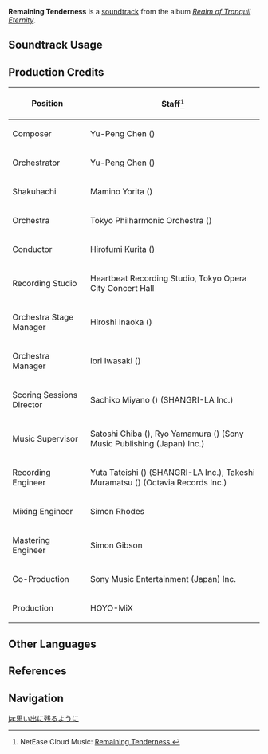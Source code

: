 {{Soundtrack Infobox
|image          = Realm of Tranquil Eternity.png
|album          = Realm of Tranquil Eternity
|disc           = 1
|number         = 27
|featured       =
|featured2      =
|featured3      =
|featured_disc  =
|featured_disc2 =
|featured_disc3 =
|youtube_id     = x0RLyPGDsl4
|spotify_id     = 7bBWKq7Do2xm4E35pwjFtr
|previous       = Murmuring Creek
|next           = A Harmonious Rest
}}
'''Remaining Tenderness''' is a [[soundtrack]] from the album ''[[Realm of Tranquil Eternity]]''.

==Soundtrack Usage==
{{Soundtrack Usage
|quest    = 
|location = Mt. Yougou//night;;Grand Narukami Shrine (Subarea)//night
|domain   = 
}}

==Production Credits==
{| class="wikitable"
! Position
! Staff<ref>NetEase Cloud Music: [https://music.163.com/#/song?id=1879098372 Remaining Tenderness {{zh|可待追忆}}]</ref>
|-
! Composer
| Yu-Peng Chen ({{zh|陈致逸}})
|-
! Orchestrator
| Yu-Peng Chen ({{zh|陈致逸}})
|-
! Shakuhachi
| Mamino Yorita ({{ja|寄田 真見乃}})
|-
! Orchestra
| Tokyo Philharmonic Orchestra ({{ja|東京フィルハーモニー交響楽団}})
|-
! Conductor
| Hirofumi Kurita ({{ja|栗田 博文}})
|-
! Recording Studio
| Heartbeat Recording Studio, Tokyo Opera City Concert Hall
|-
! Orchestra Stage Manager
| Hiroshi Inaoka ({{ja|稲岡 宏司}})
|-
! Orchestra Manager
| Iori Iwasaki ({{ja|岩崎 井織}})
|-
! Scoring Sessions Director
| Sachiko Miyano ({{ja|宮野 幸子}}) (SHANGRI-LA Inc.)
|-
! Music Supervisor
| Satoshi Chiba ({{ja|千葉 智史}}), Ryo Yamamura ({{ja|山村 涼}}) (Sony Music Publishing (Japan) Inc.)
|-
! Recording Engineer
| Yuta Tateishi ({{ja|立石 佑太}}) (SHANGRI-LA Inc.), Takeshi Muramatsu ({{ja|村松 健}}) (Octavia Records Inc.)
|-
! Mixing Engineer
| Simon Rhodes
|-
! Mastering Engineer
| Simon Gibson
|-
! Co-Production
| Sony Music Entertainment (Japan) Inc.
|-
! Production
| HOYO-MiX
|}

==Other Languages==
{{Other Languages
|en      = Remaining Tenderness
|zhs     = 可待追忆
|zhs_rm  = Kědài Zhuīyì
|zht     = 可待追憶
|zht_rm  = Kědài Zhuīyì
|zh_tl   = 
|ja      = 思い出に残るように
|ja_rm   = Omoide ni Nokoru You ni
|ja_tl   = 
}}

==References==
{{Reflist}}

==Navigation==
{{Soundtrack Navbox|Realm of Tranquil Eternity}}

[[ja:思い出に残るように]]